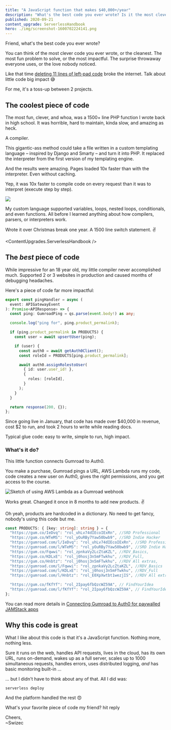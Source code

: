 ```yaml
---
title: "A JavaScript function that makes $40,000+/year"
description: "What's the best code you ever wrote? Is it the most clever, or the cleanest. The most fun problem to solve, or the most impactful. The surprise throwaway everyone uses, or the love nobody noticed."
published: 2020-09-21
content_upgrade: ServerlessHandbook
hero: ./img/screenshot-1600702224141.png
---
```



Friend, what's the best code you ever wrote?

You can think of the most clever code you ever wrote, or the cleanest. The most fun problem to solve, or the most impactful. The surprise throwaway everyone uses, or the love nobody noticed.

Like that time [deleting 11 lines of left-pad code](https://qz.com/646467/how-one-programmer-broke-the-internet-by-deleting-a-tiny-piece-of-code/) broke the internet. Talk about little code big impact 😅

For me, it's a toss-up between 2 projects.

## The coolest piece of code

The most fun, clever, and whoa, was a 1500+ line PHP function I wrote back in high school. It was horrible, hard to maintain, kinda slow, and amazing as heck.

A compiler.

This gigantic-ass method could take a file written in a custom templating language – inspired by Django and Smarty – and turn it into PHP. It replaced the interpreter from the first version of my templating engine.

And the results were amazing. Pages loaded 10x faster than with the interpreter. Even without caching.

Yep, it was 10x faster to compile code on every request than it was to interpret (execute step by step).

![](giphy:whoa)

My custom language supported variables, loops, nested loops, conditionals, and even functions. All before I learned anything about how compilers, parsers, or interpreters work.

Wrote it over Christmas break one year. A 1500 line switch statement. ✌️

<ContentUpgrades.ServerlessHandbook />

## The _best_ piece of code

While impressive for an 18 year old, my little compiler never accomplished much. Supported 2 or 3 websites in production and caused months of debugging headaches.

Here's a piece of code far more impactful:

```typescript
export const pingHandler = async (
  event: APIGatewayEvent
): Promise<APIResponse> => {
  const ping: GumroadPing = qs.parse(event.body!) as any;

  console.log("ping for", ping.product_permalink);

  if (ping.product_permalink in PRODUCTS) {
    const user = await upsertUser(ping);

    if (user) {
      const auth0 = await getAuth0Client();
      const roleId = PRODUCTS[ping.product_permalink];

      await auth0.assignRolestoUser(
        { id: user.user_id! },
        {
          roles: [roleId],
        }
      );
    }
  }

  return response(200, {});
};
```

Since going live in January, that code has made over $40,000 in revenue, cost $2 to run, and took 2 hours to write while reading docs.

Typical glue code: easy to write, simple to run, high impact.

### What's it do?

This little function connects Gumroad to Auth0.

You make a purchase, Gumroad pings a URL, AWS Lambda runs my code, code creates a new user on Auth0, gives the right permissions, and you get access to the course.

![Sketch of using AWS Lambda as a Gumroad webhook](./img/Sketch-of-using-AWS-Lambda-as-a-Gumroad-webhook2eee37.png)

Works great. Changed it once in 8 months to add new products. ✌️

Oh yeah, products are hardcoded in a dictionary. No need to get fancy, nobody's using this code but me.

```typescript
const PRODUCTS: { [key: string]: string } = {
  "https://gum.co/IeDvq": "rol_uhLv74dIEcoIExRn", //SRD Professional
  "https://gum.co/WTeMS": "rol_yOuRBy7Yaw50bwb9", //SRD Indie Hacker
  "https://gumroad.com/l/IeDvq": "rol_uhLv74dIEcoIExRn", //SRD Professional
  "https://gumroad.com/l/WTeMS": "rol_yOuRBy7Yaw50bwb9", //SRD Indie Hacker
  "https://gum.co/Fqwwi": "rol_zpnkaVy2LcZtaKZL", //RDV_Basics,
  "https://gum.co/KDLxE": "rol_j0hosj3n5mFTwkhu", //RDV_Full,
  "https://gum.co/Hnbtz": "rol_j0hosj3n5mFTwkhu", //RDV All extras,
  "https://gumroad.com/l/Fqwwi": "rol_zpnkaVy2LcZtaKZL", //RDV_Basics
  "https://gumroad.com/l/KDLxE": "rol_j0hosj3n5mFTwkhu", //RDV_Full
  "https://gumroad.com/l/Hnbtz": "rol_E0XpXwtbt1wezjIS", //RDV All extras

  "https://gum.co/fKfYf": "rol_2Ipay6fbQzcWZ59A", // FindYourIdea
  "https://gumroad.com/l/fKfYf": "rol_2Ipay6fbQzcWZ59A", // FindYourIdea
};
```

You can read more details in [Connecting Gumroad to Auth0 for paywalled JAMStack apps](https://swizec.com/blog/connecting-gumroad-to-auth0-for-paywalled-jamstack-apps/)

## Why this code is great

What I like about this code is that it's a JavaScript function. Nothing more, nothing less.

Sure it runs on the web, handles API requests, lives in the cloud, has its own URL, runs on-demand, wakes up as a full server, scales up to 1000 simultaneous requests, handles errors, uses distributed logging, _and_ has basic monitoring built-in ...

... but I didn't have to think about any of that. All I did was:

```
serverless deploy
```

And the platform handled the rest 😍

What's your favorite piece of code my friend? hit reply

Cheers,<br/>
~Swizec
